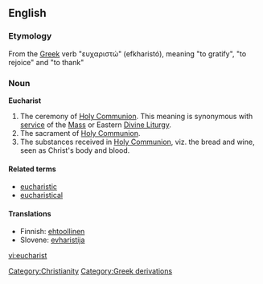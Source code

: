 ==English==
===Etymology===
From the [[Greek]] verb "ευχαριστώ" (efkharistó), meaning "to gratify", "to rejoice" and "to thank"

===Noun===
<!-- proper noun? -->
'''Eucharist'''

# The ceremony of [[Holy Communion]]. This meaning is synonymous with [[service]] of the [[Mass]] or Eastern [[Divine Liturgy]]. 
# The sacrament of [[Holy Communion]].
# The substances received in [[Holy Communion]], viz. the bread and wine, seen as Christ's body and blood.

====Related terms====
*[[eucharistic]]
*[[eucharistical]]

====Translations====
*Finnish: [[ehtoollinen]]
*Slovene: [[evharistija]] {{f}}

[[Category:Christianity]]
[[Category:Greek derivations]]

[[vi:eucharist]]